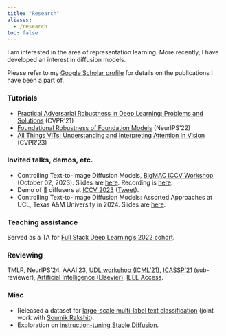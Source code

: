 ```yaml
---
title: "Research"
aliases: 
  - /research
toc: false
---
```

I am interested in the area of representation learning. More recently, I have developed an interest in diffusion models. 

Please refer to my [Google Scholar profile](https://scholar.google.com/citations?user=ecW-EE4AAAAJ&hl=en#) for details
on the publications I have been a part of. 

### Tutorials

- [Practical Adversarial Robustness in Deep Learning: Problems and Solutions](https://sites.google.com/view/par-2021) (CVPR'21)
- [Foundational Robustness of Foundation Models](https://sites.google.com/view/neurips2022-frfm-turotial/) (NeurIPS'22)
- [All Things ViTs: Understanding and Interpreting Attention in Vision](https://all-things-vits.github.io/atv/) (CVPR'23)

### Invited talks, demos, etc.

- Controlling Text-to-Image Diffusion Models, [BigMAC ICCV Workshop](https://bigmac-vision.github.io/) (October 02, 2023). Slides are [here](https://docs.google.com/presentation/d/1h5m96ne8OHh7mRigMqBTRtiLMADG-r2qudFGL57KCYA/edit#slide=id.p). Recording is [here](https://www.youtube.com/watch?v=XiouM3MEOKs&t=9254s).
- Demo of 🧨 diffusers at [ICCV 2023](https://iccv2023.thecvf.com/demos-111.php) ([Tweet](https://x.com/RisingSayak/status/1709495863700025363?s=20)).
- Controlling Text-to-Image Diffusion Models: Assorted Approaches at UCL, Texas A&M University in 2024. Slides are [here](https://docs.google.com/presentation/d/12svjPQlZcnk5bykRguWeX1wEMGJ5XiBgzYFNWT3GMK0/edit?usp=sharing).

### Teaching assistance

Served as a TA for [Full Stack Deep Learning’s 2022 cohort](https://fullstackdeeplearning.com/course/2022/#teaching-assistants).

### Reviewing

TMLR, NeurIPS'24, AAAI'23, [UDL workshop (ICML'21)](https://sites.google.com/view/udlworkshop2021/home), [ICASSP'21](https://www.2021.ieeeicassp.org/) (sub-reviewer), [Artificial Intelligence (Elsevier)](https://www.journals.elsevier.com/artificial-intelligence), [IEEE Access](https://ieeeaccess.ieee.org/).

### Misc

- Released a dataset for [large-scale multi-label text classification](https://github.com/soumik12345/multi-label-text-classification) (joint work with [Soumik Rakshit](https://github.com/soumik12345)).
- Exploration on [instruction-tuning Stable Diffusion](https://huggingface.co/blog/instruction-tuning-sd).

